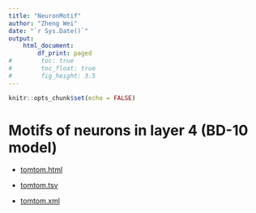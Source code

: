 ```yaml
---
title: "NeuronMotif"
author: "Zheng Wei"
date: "`r Sys.Date()`"
output: 
    html_document:
        df_print: paged
#        toc: true
#        toc_float: true
#        fig_height: 3.5
---
```


```r
knitr::opts_chunk$set(echo = FALSE)
```



# Motifs of neurons in layer 4 (BD-10 model)

* [tomtom.html](result/tomtom.html)

* [tomtom.tsv](result/tomtom.tsv)

* [tomtom.xml](result/tomtom.xml)


